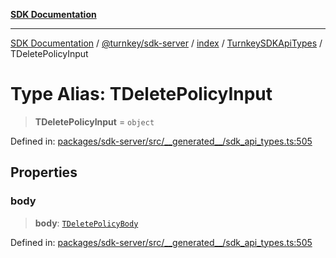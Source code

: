 [**SDK Documentation**](../../../../../../README.mdx)

***

[SDK Documentation](../../../../../../packages.mdx) / [@turnkey/sdk-server](../../../../README.mdx) / [index](../../../README.mdx) / [TurnkeySDKApiTypes](../README.mdx) / TDeletePolicyInput

# Type Alias: TDeletePolicyInput

> **TDeletePolicyInput** = `object`

Defined in: [packages/sdk-server/src/\_\_generated\_\_/sdk\_api\_types.ts:505](https://github.com/tkhq/sdk/blob/3a88af7d1d927c6022706911d6af0f92f1440e00/packages/sdk-server/src/__generated__/sdk_api_types.ts#L505)

## Properties

### body

> **body**: [`TDeletePolicyBody`](TDeletePolicyBody.mdx)

Defined in: [packages/sdk-server/src/\_\_generated\_\_/sdk\_api\_types.ts:505](https://github.com/tkhq/sdk/blob/3a88af7d1d927c6022706911d6af0f92f1440e00/packages/sdk-server/src/__generated__/sdk_api_types.ts#L505)

